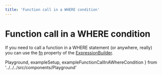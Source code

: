 ```yaml
---
title: 'Function call in a WHERE condition'
---
```


# Function call in a WHERE condition

If you need to call a function in a WHERE statement (or anywhere, really) you can use the 
[fn](https://kysely-org.github.io/kysely/interfaces/FunctionModule.html) property of the
[ExpressionBuilder](https://kysely-org.github.io/kysely/interfaces/ExpressionBuilder.html).

  Playground,
  exampleSetup,
  exampleFunctionCallInAWhereCondition
} from '../../../src/components/Playground'

<Playground code={exampleFunctionCallInAWhereCondition} setupCode={exampleSetup} />
